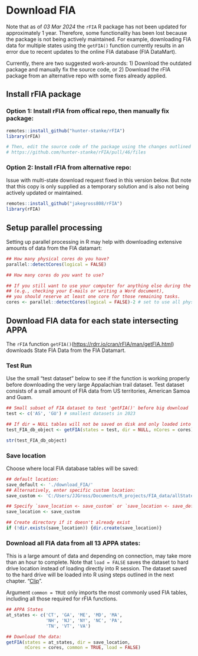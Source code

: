 # Download FIA {#download}

::: {.alert .alert-danger}
Note that as of *03 Mar 2024* the `rFIA` R package has not been updated for approximately 1 year. Therefore, some functionality has been lost because the package is not being actively maintained. For example, downloading FIA data for multiple states using the `getFIA()` function currently results in an error due to recent updates to the online FIA database (FIA DataMart).
:::

Currently, there are two suggested work-arounds: 1) Download the outdated package and manually fix the source code, or 2) Download the rFIA package from an alternative repo with some fixes already applied. 

## Install rFIA package

### Option 1: Install rFIA from offical repo, then manually fix package:

```r
remotes::install_github("hunter-stanke/rFIA")
library(rFIA)

# Then, edit the source code of the package using the changes outlined here:
# https://github.com/hunter-stanke/rFIA/pull/46/files
```

### Option 2: Install rFIA from alternative repo:

Issue with multi-state download request fixed in this version below. But note that this copy is only supplied as a temporary solution and is also not being actively updated or maintained.

```r
remotes::install_github("jakegross808/rFIA")
library(rFIA)
```

## Setup parallel processing

Setting up parallel processing in R may help with downloading extensive amounts of data from the FIA datamart:

```r
## How many physical cores do you have?
parallel::detectCores(logical = FALSE) 

## How many cores do you want to use?

## If you still want to use your computer for anything else during the computations 
## (e.g., checking your E-mails or writing a Word document), 
## you should reserve at least one core for those remaining tasks.
cores <- parallel::detectCores(logical = FALSE)-2 # set to use all physical cores minus number needed for other processes. 
```

## Download FIA data for each state intersecting APPA

The `rFIA` function `getFIA()`(<https://rdrr.io/cran/rFIA/man/getFIA.html>) downloads State FIA Data from the FIA Datamart.

### Test Run

Use the small "test dataset" below to see if the function is working properly before downloading the very large Appalachian trail dataset. Test dataset consists of a small amount of FIA data from US territories, American Samoa and Guam.

```r

## Small subset of FIA dataset to test 'getFIA()' before big download
test <- c('AS', 'GU') # smallest datasets in 2023

## If dir = NULL tables will not be saved on disk and only loaded into R environment
test_FIA_db_object <- getFIA(states = test, dir = NULL, nCores = cores) 

str(test_FIA_db_object)
```
### Save location

Choose where local FIA database tables will be saved:

```r
## default location:
save_default <- './download_FIA/' 
## Alternatively, enter specific custom location:
save_custom <- 'C:/Users/JJGross/Documents/R_projects/FIA_data/allStates'

## Specify `save_location <- save_custom` or `save_location <- save_default`
save_location <- save_custom

## Create directory if it doesn't already exist
if (!dir.exists(save_location)) {dir.create(save_location)}
```


### Download all FIA data from all 13 APPA states:

This is a large amount of data and depending on connection, may take more than an hour to complete. Note that `load = FALSE` saves the dataset to hard drive location instead of loading directly into R session. The dataset saved to the hard drive will be loaded into R using steps outlined in the next chapter. "[Clip](#clip)".

Argument `common = TRUE` only imports the most commonly used FIA tables, including all those required for rFIA functions.

```r
## APPA States
at_states <- c('CT', 'GA', 'ME', 'MD', 'MA', 
               'NH', 'NJ', 'NY', 'NC', 'PA', 
               'TN', 'VT', 'VA')

## Download the data:
getFIA(states = at_states, dir = save_location, 
       nCores = cores, common = TRUE, load = FALSE) 
```
